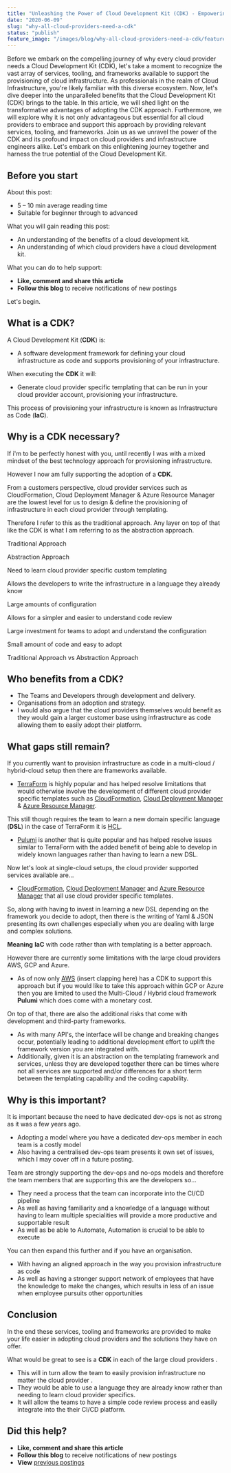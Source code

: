 ```yaml
---
title: "Unleashing the Power of Cloud Development Kit (CDK) - Empowering Cloud Providers and Infrastructure Engineers"
date: "2020-06-09"
slug: "why-all-cloud-providers-need-a-cdk"
status: "publish"
feature_image: "/images/blog/why-all-cloud-providers-need-a-cdk/feature-image.png"
---
```


Before we embark on the compelling journey of why every cloud provider needs a Cloud Development Kit (CDK), let's take a moment to recognize the vast array of services, tooling, and frameworks available to support the provisioning of cloud infrastructure. As professionals in the realm of Cloud Infrastructure, you're likely familiar with this diverse ecosystem. Now, let's dive deeper into the unparalleled benefits that the Cloud Development Kit (CDK) brings to the table. In this article, we will shed light on the transformative advantages of adopting the CDK approach. Furthermore, we will explore why it is not only advantageous but essential for all cloud providers to embrace and support this approach by providing relevant services, tooling, and frameworks. Join us as we unravel the power of the CDK and its profound impact on cloud providers and infrastructure engineers alike. Let's embark on this enlightening journey together and harness the true potential of the Cloud Development Kit.

## Before you start

About this post:

*   5 – 10 min average reading time
*   Suitable for beginner through to advanced

What you will gain reading this post:

*   An understanding of the benefits of a cloud development kit.
*   An understanding of which cloud providers have a cloud development kit.

What you can do to help support:

*   **Like, comment and share this article**
*   **Follow this blog** to receive notifications of new postings

Let's begin.

## What is a CDK?

A Cloud Development Kit (**CDK**) is:

*   A software development framework for defining your cloud infrastructure as code and supports provisioning of your infrastructure.

When executing the **CDK** it will:

*   Generate cloud provider specific templating that can be run in your cloud provider account, provisioning your infrastructure.

This process of provisioning your infrastructure is known as Infrastructure as Code (**IaC**).

## Why is a CDK necessary?

If i'm to be perfectly honest with you, until recently I was with a mixed mindset of the best technology approach for provisioning infrastructure.

However I now am fully supporting the adoption of a **CDK**.

From a customers perspective, cloud provider services such as CloudFormation, Cloud Deployment Manager & Azure Resource Manager are the lowest level for us to design & define the provisioning of infrastructure in each cloud provider through templating.

Therefore I refer to this as the traditional approach. Any layer on top of that like the CDK is what I am referring to as the abstraction approach.

Traditional Approach

Abstraction Approach

Need to learn cloud provider specific custom templating

Allows the developers to write the infrastructure in a language they already know

Large amounts of configuration

Allows for a simpler and easier to understand code review

Large investment for teams to adopt and understand the configuration

Small amount of code and easy to adopt

Traditional Approach vs Abstraction Approach

## Who benefits from a CDK?

*   The Teams and Developers through development and delivery.
*   Organisations from an adoption and strategy.
*   I would also argue that the cloud providers themselves would benefit as they would gain a larger customer base using infrastructure as code allowing them to easily adopt their platform.

## What gaps still remain?

If you currently want to provision infrastructure as code in a multi-cloud / hybrid-cloud setup then there are frameworks available.

*   [TerraForm](https://www.terraform.io/) is highly popular and has helped resolve limitations that would otherwise involve the development of different cloud provider specific templates such as [CloudFormation](https://aws.amazon.com/cloudformation/), [Cloud Deployment Manager](https://cloud.google.com/deployment-manager/docs) & [Azure Resource Manager](https://docs.microsoft.com/en-au/azure/azure-resource-manager/management/overview).

This still though requires the team to learn a new domain specific language (**DSL**) in the case of TerraForm it is [HCL](https://github.com/hashicorp/hcl).

*   [Pulumi](https://www.pulumi.com/) is another that is quite popular and has helped resolve issues similar to TerraForm with the added benefit of being able to develop in widely known languages rather than having to learn a new DSL.

Now let's look at single-cloud setups, the cloud provider supported services available are...

*   [CloudFormation](https://cloud.google.com/deployment-manager/docs/configuration/syntax-reference), [Cloud Deployment Manager](https://cloud.google.com/deployment-manager/docs/configuration/syntax-reference) and [Azure Resource Manager](https://docs.microsoft.com/en-us/azure/azure-resource-manager/templates/overview) that all use cloud provider specific templates.

So, along with having to invest in learning a new DSL depending on the framework you decide to adopt, then there is the writing of Yaml & JSON presenting its own challenges especially when you are dealing with large and complex solutions.

**Meaning** **IaC** with code rather than with templating is a better approach.

However there are currently some limitations with the large cloud providers AWS, GCP and Azure.

*   As of now only [AWS](https://docs.aws.amazon.com/cdk/latest/guide/home.html) (insert clapping here) has a CDK to support this approach but if you would like to take this approach within GCP or Azure then you are limited to used the Multi-Cloud / Hybrid cloud framework **Pulumi** which does come with a monetary cost.

On top of that, there are also the additional risks that come with development and third-party frameworks.

*   As with many API's, the interface will be change and breaking changes occur, potentially leading to additional development effort to uplift the framework version you are integrated with.
*   Additionally, given it is an abstraction on the templating framework and services, unless they are developed together there can be times where not all services are supported and/or differences for a short term between the templating capability and the coding capability.

## Why is this important?

It is important because the need to have dedicated dev-ops is not as strong as it was a few years ago.

*   Adopting a model where you have a dedicated dev-ops member in each team is a costly model
*   Also having a centralised dev-ops team presents it own set of issues, which I may cover off in a future posting.

Team are strongly supporting the dev-ops and no-ops models and therefore the team members that are supporting this are the developers so...

*   They need a process that the team can incorporate into the CI/CD pipeline
*   As well as having familiarity and a knowledge of a language without having to learn multiple specialities will provide a more productive and supportable result
*   As well as be able to Automate, Automation is crucial to be able to execute

You can then expand this further and if you have an organisation.

*   With having an aligned approach in the way you provision infrastructure as code
*   As well as having a stronger support network of employees that have the knowledge to make the changes, which results in less of an issue when employee pursuits other opportunities

## Conclusion

In the end these services, tooling and frameworks are provided to make your life easier in adopting cloud providers and the solutions they have on offer.

What would be great to see is a **CDK** in each of the large cloud providers .

*   This will in turn allow the team to easily provision infrastructure no matter the cloud provider .
*   They would be able to use a language they are already know rather than needing to learn cloud provider specifics.
*   It will allow the teams to have a simple code review process and easily integrate into the their CI/CD platform.

## Did this help?

*   **Like, comment and share this article**
*   **Follow this blog** to receive notifications of new postings
*   **View** [previous postings](https://robertleggett.blog/)
